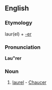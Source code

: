 ==English==

===Etymology===
laur(el) + [[-er]]

===Pronunciation===
'''Lau"rer'''
{{rfp}}

===Noun===
{{infl|en|noun}}

# {{obsolete}} [[laurel]] - [[Chaucer]]